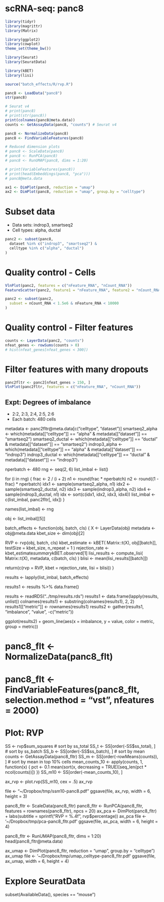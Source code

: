 # scRNA-seq: panc8
```r
library(tidyr)
library(magrittr)
library(Matrix)

library(ggplot2)
library(cowplot)
theme_set(theme_bw())

library(Seurat)
library(SeuratData)

library(kBET)
library(lisi)
```
```r
source("batch_effects/R/rvp.R")
```
```r
panc8 <- LoadData("panc8")
str(panc8)
```

```r
# Seurat v4
# print(panc8)
# print(str(panc8))
print(colnames(panc8@meta.data))
counts <- GetAssayData(panc8, "counts") # Seurat v4
```

```r
panc8 <- NormalizeData(panc8)
panc8 <- FindVariableFeatures(panc8)

# Reduced dimension plots
# panc8 <- ScaleData(panc8)
# panc8 <- RunPCA(panc8)
# panc8 <- RunUMAP(panc8, dims = 1:20)

# print(VariableFeatures(panc8))
# print(head(Embeddings(panc8, "pca")))
# panc8@meta.data
```
```r
ax1 <- DimPlot(panc8, reduction = "umap")
ax2 <- DimPlot(panc8, reduction = "umap", group.by = "celltype")
```

# Subset data
- Data sets: indrop3, smartseq2
- Cell types: alpha, ductal
```r
panc2 <- subset(panc8,
  dataset %in% c("indrop3", "smartseq2") &
  celltype %in% c("alpha", "ductal")
)
```

# Quality control - Cells
```r
VlnPlot(panc2, features = c("nFeature_RNA", "nCount_RNA"))
FeatureScatter(panc2, feature1 = "nFeature_RNA", feature2 = "nCount_RNA")

panc2 <- subset(panc2,
  subset = nCount_RNA < 1.5e6 & nFeature_RNA < 10000
)
```

# Quality control - Filter features
```r
counts <- LayerData(panc2, "counts")
nfeat_genes <- rowSums(counts > 0)
# hist(nfeat_genes[nfeat_genes < 300])
```

# Filter features with many dropouts
```r
panc2fltr <- panc2[nfeat_genes > 150, ]
VlnPlot(panc2fltr, features = c("nFeature_RNA", "nCount_RNA"))
```

## Expt: Degrees of imbalance
- 2:2, 2:3, 2:4, 2:5, 2:6
- Each batch: 480 cells

metadata <- panc2fltr@meta.data[c("celltype", "dataset")]
smartseq2_alpha <- which(metadata[["celltype"]] == "alpha" & metadata[["dataset"]] == "smartseq2")
smartseq2_ductal <- which(metadata[["celltype"]] == "ductal" & metadata[["dataset"]] == "smartseq2")
indrop3_alpha <- which(metadata[["celltype"]] == "alpha" & metadata[["dataset"]] == "indrop3")
indrop3_ductal <- which(metadata[["celltype"]] == "ductal" & metadata[["dataset"]] == "indrop3")

nperbatch <- 480
rng <- seq(2, 6)
list_imbal <- list()

for (i in rng) {
  frac <- 2 / (i + 2)
  n1 <- round(frac * nperbatch)
  n2 <- round((1 - frac) * nperbatch)
  idx1 <- sample(smartseq2_alpha, n1)
  idx2 <- sample(smartseq2_ductal, n2)
  idx3 <- sample(indrop3_alpha, n2)
  idx4 <- sample(indrop3_ductal, n1)
  idx <- sort(c(idx1, idx2, idx3, idx4))
  list_imbal <- c(list_imbal, panc2fltr[, idx])
}

names(list_imbal) <- rng

obj <- list_imbal[[5]]

batch_effects <- function(obj, batch, cls) {
  X <- LayerData(obj)
  metadata <- obj@meta.data
  kbet_size <- dim(obj)[2]
  
  RVP <- rvp(obj, batch, cls)
  kbet_estimate <- kBET(
    Matrix::t(X),
    obj[[batch]],
    testSize = kbet_size, n_repeat = 1
  )
  rejection_rate <- kbet_estimate$summary$kBET.observed[1]
  lisi_results <- compute_lisi(
    Matrix::t(X),
    metadata,
    c(batch, cls)
  )
  blisi <- mean(lisi_results[[batch]])
  
  return(c(rvp = RVP, kbet = rejection_rate, lisi = blisi))
}

results <- lapply(list_imbal, batch_effects)

results1 <- results %>%
  data.frame()

results <- readRDS("../tmp/results.rds")
results1 <- data.frame(lapply(results, unlist))
colnames(results1) <- substring(colnames(results1), 2, 2)
results1[["metric"]] <- rownames(results1)
results2 <- gather(results1, "imbalance", "value", -c("metric"))

ggplot(results2) +
  geom_line(aes(x = imbalance, y = value, color = metric, group = metric))

# panc8_flt <- NormalizeData(panc8_flt)
# panc8_flt <- FindVariableFeatures(panc8_flt, selection.method = "vst", nfeatures = 2000)

# Plot: RVP

SS <- rvp$sum_squares
# sort by ss_total
SS_t <- SS[order(-SS$ss_total), ]
# sort by ss_batch
SS_b <- SS[order(-SS$ss_batch), ]
# sort by mean
counts <- GetAssayData(panc8_fltr)
SS_m <- SS[order(-rowMeans(counts)), ]
# sort by mean in top 10% cells
mean_counts_10 <- apply(counts, 1, function(x) {
  pct <- 0.1
  mean(sort(x, decreasing = TRUE)[seq_len(pct * ncol(counts))])
})
SS_m10 <- SS[order(-mean_counts_10), ]

ax_rvp <- plot.rvp(SS_m10, cex = .5)
ax_rvp

file <- "~/Dropbox/tmp/ssm10-panc8.pdf"
ggsave(file, ax_rvp, width = 6, height = 3)

panc8_fltr <- ScaleData(panc8_fltr)
panc8_fltr <- RunPCA(panc8_fltr, features = rownames(panc8_fltr), npcs = 20)
ax_pca <- DimPlot(panc8_fltr) +
  labs(subtitle = sprintf("RVP = %.4f", rvp$percentage))
ax_pca
file <- '~/Dropbox/tmp/pca-panc8_fltr.pdf'
ggsave(file, ax_pca, width = 6, height = 4)

panc8_fltr <- RunUMAP(panc8_fltr, dims = 1:20)
head(panc8_fltr@meta.data)

ax_umap <- DimPlot(panc8_fltr, reduction = "umap", group.by = "celltype")
ax_umap
file <- '~/Dropbox/tmp/umap_celltype-panc8_fltr.pdf'
ggsave(file, ax_umap, width = 6, height = 4)

# Explore SeuratData
subset(AvailableData(), species == "mouse")